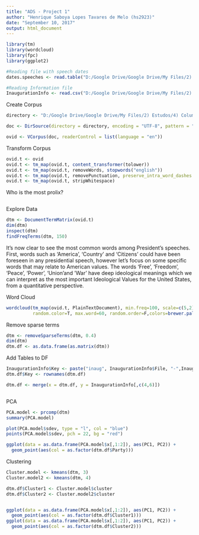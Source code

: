 ```yaml
---
title: "ADS - Project 1"
author: "Henrique Saboya Lopes Tavares de Melo (hs2923)"
date: "September 10, 2017"
output: html_document
---
```


```r
library(tm)
library(wordcloud)
library(fpc)
library(ggplot2)

#Reading file with speech dates
dates.speeches <- read.table("D:/Google Drive/Google Drive/My Files/2) Estudos/4) Columbia/3) Classes/4) Fall 2017/1) Applied Data Science/1) GitHub/fall2017-project1-hs2923/data/InauguationDates.txt", header = T, skip = 1, sep = "\t")

#Reading Information file 
InaugurationInfo <- read.csv("D:/Google Drive/Google Drive/My Files/2) Estudos/4) Columbia/3) Classes/4) Fall 2017/1) Applied Data Science/1) GitHub/fall2017-project1-hs2923/data/InaugurationInfo.csv")


```

Create Corpus

```r
directory <- "D:/Google Drive/Google Drive/My Files/2) Estudos/4) Columbia/3) Classes/4) Fall 2017/1) Applied Data Science/1) GitHub/fall2017-project1-hs2923/data/InauguralSpeeches"

doc <- DirSource(directory = directory, encoding = "UTF-8", pattern = "\\.txt$")

ovid <- VCorpus(doc, readerControl = list(language = "en"))
```

Transform Corpus

```r
ovid.t <- ovid
ovid.t <- tm_map(ovid.t, content_transformer(tolower))
ovid.t <- tm_map(ovid.t, removeWords, stopwords("english"))
ovid.t <- tm_map(ovid.t, removePunctuation, preserve_intra_word_dashes = T)
ovid.t <- tm_map(ovid.t, stripWhitespace)

```

Who is the most prolix?

```r

```

Explore Data

```r
dtm <- DocumentTermMatrix(ovid.t)
dim(dtm)
inspect(dtm)
findFreqTerms(dtm, 150)
```

It's now clear to see the most common words among President's speeches. First, words such as 'America', 'Country' and 'Citizens' could have been foreseen in any presidential speech, however let's focus on some specific words that may relate to American values. The words 'Free', 'Freedom', 'Peace', 'Power', 'Union'and 'War' have deep ideological meanings which we can interpret as the most important Ideological Values for the United States, from a quantitative perspective. 

Word Cloud

```r
wordcloud(tm_map(ovid.t, PlainTextDocument), min.freq=100, scale=c(5,2),rot.per = 0.25,
          random.color=T, max.word=60, random.order=F,colors=brewer.pal(8,"Dark2"))
```

Remove sparse terms

```r
dtm <- removeSparseTerms(dtm, 0.4)
dim(dtm)
dtm.df <- as.data.frame(as.matrix(dtm))
```

Add Tables to DF

```r
InaugurationInfo$Key <- paste("inaug", InaugurationInfo$File, "-",InaugurationInfo$Term, ".txt", sep = "")
dtm.df$Key <- rownames(dtm.df)

dtm.df <- merge(x = dtm.df, y = InaugurationInfo[,c(4,6)])



```

PCA

```r
PCA.model <- prcomp(dtm)
summary(PCA.model)

plot(PCA.model$sdev, type = "l", col = "blue")
points(PCA.model$sdev, pch = 22, bg = "red")

ggplot(data = as.data.frame(PCA.model$x[,1:2]), aes(PC1, PC2)) +
  geom_point(aes(col = as.factor(dtm.df$Party)))

```

Clustering

```r
Cluster.model <- kmeans(dtm, 3)
Cluster.model2 <- kmeans(dtm, 4)

dtm.df$Cluster1 <- Cluster.model$cluster
dtm.df$Cluster2 <- Cluster.model2$cluster


ggplot(data = as.data.frame(PCA.model$x[,1:2]), aes(PC1, PC2)) +
  geom_point(aes(col = as.factor(dtm.df$Cluster1)))
ggplot(data = as.data.frame(PCA.model$x[,1:2]), aes(PC1, PC2)) +
  geom_point(aes(col = as.factor(dtm.df$Cluster2)))

```







